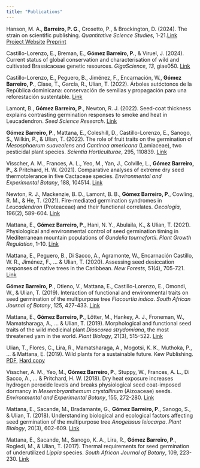 ```yaml
---
title: "Publications"
---
```


Hanson, M. A., **Barreiro, P. G**., Crosetto, P., & Brockington, D. (2024). The strain on scientific publishing. *Quantitative Science Studies*, 1-21.[Link](https://direct.mit.edu/qss/article/doi/10.1162/qss_a_00327/124269) [Project Website](https://the-strain-on-scientific-publishing.github.io/website/) [Preprint](https://arxiv.org/abs/2309.15884)

Castillo-Lorenzo, E., Breman, E., **Gómez Barreiro, P.**, & Viruel, J. (2024). Current status of global conservation and characterisation of wild and cultivated Brassicaceae genetic resources. *GigaScience*, *13*, giae050. [Link](https://academic.oup.com/gigascience/article/doi/10.1093/gigascience/giae050/7728957)

Castillo-Lorenzo, E., Peguero, B., Jiménez, F., Encarnación, W., **Gómez Barreiro, P**., Clase, T., García, R., Ulian, T. (2022). Árboles autóctonos de la República dominicana: conservación de semillas y propagación para una reforestación sustentable. [Link](https://pgomba.github.io/arbolesRD/)

Lamont, B., **Gómez Barreiro, P**., Newton, R. J. (2022). Seed-coat thickness explains contrasting germination responses to smoke and heat in Leucadendron. *Seed Science Research*. [Link](https://www.cambridge.org/core/journals/seed-science-research/article/seedcoat-thickness-explains-contrasting-germination-responses-to-smoke-and-heat-in-leucadendron/1E6D41710E76456DD8C23F0118639680)

**Gómez Barreiro, P**., Mattana, E., Coleshill, D., Castillo-Lorenzo, E., Sanogo, S., Wilkin, P., & Ulian, T. (2022). The role of fruit traits on the germination of *Mesosphaerum suaveolens* and *Cantinoa americana* (Lamiaceae), two pesticidal plant species. *Scientia Horticulturae*, 295, 110839. [Link](https://www.sciencedirect.com/science/article/abs/pii/S0304423821009468)

Visscher, A. M., Frances, A. L., Yeo, M., Yan, J., Colville, L., **Gómez Barreiro, P**., & Pritchard, H. W. (2021). Comparative analyses of extreme dry seed thermotolerance in five Cactaceae species. *Environmental and Experimental Botany*, 188, 104514. [Link](https://www.sciencedirect.com/science/article/abs/pii/S0098847221001441)

Newton, R. J., Mackenzie, B. D., Lamont, B. B., **Gómez Barreiro, P**., Cowling, R. M., & He, T. (2021). Fire-mediated germination syndromes in *Leucadendron* (Proteaceae) and their functional correlates. *Oecologia*, 196(2), 589-604. [Link](https://link.springer.com/article/10.1007/s00442-021-04947-2)

Mattana, E., **Gómez Barreiro, P**., Hani, N. Y., Abulaila, K., & Ulian, T. (2021). Physiological and environmental control of seed germination timing in Mediterranean mountain populations of *Gundelia tournefortii*. *Plant Growth Regulation*, 1-10. [Link](https://link.springer.com/article/10.1007/s10725-021-00717-5)

Mattana, E., Peguero, B., Di Sacco, A., Agramonte, W., Encarnación Castillo, W. R., Jiménez, F., ... & Ulian, T. (2020). Assessing seed desiccation responses of native trees in the Caribbean. *New Forests*, 51(4), 705-721. [Link](https://link.springer.com/article/10.1007/s11056-019-09753-6)

**Gómez Barreiro, P**., Otieno, V., Mattana, E., Castillo-Lorenzo, E., Omondi, W., & Ulian, T. (2019). Interaction of functional and environmental traits on seed germination of the multipurpose tree *Flacourtia indica*. *South African Journal of Botany*, 125, 427-433. [Link](https://www.sciencedirect.com/science/article/pii/S0254629919307902)

Mattana, E., **Gómez Barreiro, P**., Lötter, M., Hankey, A. J., Froneman, W., Mamatsharaga, A., ... & Ulian, T. (2019). Morphological and functional seed traits of the wild medicinal plant *Dioscorea strydomiana*, the most threatened yam in the world. *Plant Biology*, 21(3), 515-522. [Link](https://onlinelibrary.wiley.com/doi/full/10.1111/plb.12887)

Ulian, T., Flores, C., Lira, R., Mamatsharaga, A., Mogotsi, K. K., Muthoka, P., ... & Mattana, E. (2019). Wild plants for a sustainable future. Kew Publishing. [PDF](https://www.google.com/search?client=firefox-b-d&q=Wild+plants+for+a+sustainable+future+kew), [Hard copy](https://shop.kew.org/wild-plants-for-a-sustainable-future)

Visscher, A. M., Yeo, M., **Gómez Barreiro, P**., Stuppy, W., Frances, A. L., Di Sacco, A., ... & Pritchard, H. W. (2018). Dry heat exposure increases hydrogen peroxide levels and breaks physiological seed coat-imposed dormancy in *Mesembryanthemum crystallinum* (Aizoaceae) seeds. *Environmental and Experimental Botany*, 155, 272-280. [Link](https://www.sciencedirect.com/science/article/abs/pii/S0098847218308694)

Mattana, E., Sacande, M., Bradamante, G., **Gómez Barreiro, P**., Sanogo, S., & Ulian, T. (2018). Understanding biological and ecological factors affecting seed germination of the multipurpose tree *Anogeissus leiocarpa*. *Plant Biology*, 20(3), 602-609. [Link](https://onlinelibrary.wiley.com/doi/abs/10.1111/plb.12702)

Mattana, E., Sacande, M., Sanogo, K. A., Lira, R., **Gómez Barreiro, P**., Rogledi, M., & Ulian, T. (2017). Thermal requirements for seed germination of underutilized *Lippia* species. *South African Journal of Botany*, 109, 223-230. [Link](https://www.sciencedirect.com/science/article/pii/S0254629916300424)
